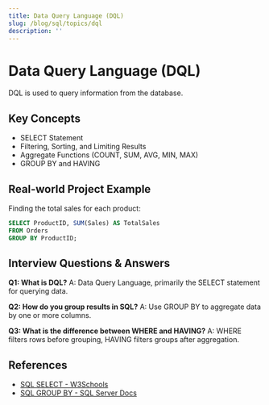 ```yaml
---
title: Data Query Language (DQL)
slug: /blog/sql/topics/dql
description: ''
---
```

# Data Query Language (DQL)

DQL is used to query information from the database.

## Key Concepts
- SELECT Statement
- Filtering, Sorting, and Limiting Results
- Aggregate Functions (COUNT, SUM, AVG, MIN, MAX)
- GROUP BY and HAVING

## Real-world Project Example
Finding the total sales for each product:
```sql
SELECT ProductID, SUM(Sales) AS TotalSales
FROM Orders
GROUP BY ProductID;
```

## Interview Questions & Answers
**Q1: What is DQL?**
A: Data Query Language, primarily the SELECT statement for querying data.

**Q2: How do you group results in SQL?**
A: Use GROUP BY to aggregate data by one or more columns.

**Q3: What is the difference between WHERE and HAVING?**
A: WHERE filters rows before grouping, HAVING filters groups after aggregation.

## References
- [SQL SELECT - W3Schools](https://www.w3schools.com/sql/sql_select.asp)
- [SQL GROUP BY - SQL Server Docs](https://learn.microsoft.com/en-us/sql/t-sql/queries/select-group-by-transact-sql)
